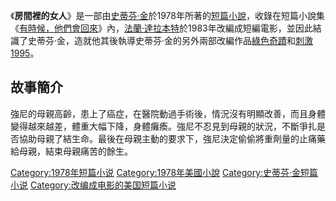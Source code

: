 {{unreferenced|time=2019-10-16T17:03:45+00:00}}
{{infobox Book | 
| name            = 
房間裡的女人|  title_orig    = '''''The Woman in the Room'''''
|image =
|   image_caption =
| author        = [[史蒂芬·金|史蒂芬·金]]
| country         = {{USA}}
| language        = [[英文|英文]]
| series          = 
|  genre         = [[短篇小說|短篇小說]]
|   release_date  = 1978年
}}
《'''房間裡的女人'''》是一部由[[史蒂芬·金|史蒂芬·金]]於1978年所著的[[短篇小說|短篇小說]]，收錄在短篇小說集《[[有時候，他們會回來|有時候，他們會回來]]》內，[[法蘭·達拉本特|法蘭·達拉本特]]於1983年改編成短編電影，並因此結識了史蒂芬·金，造就他其後執導史蒂芬·金的另外兩部改編作品[[綠色奇蹟_(電影)|綠色奇蹟]]和[[刺激1995|刺激1995]]。

==故事簡介==
強尼的母親高齡，患上了癌症，在醫院動過手術後，情況沒有明顯改善，而且身體變得越來越差，體重大幅下降，身體癱瘓。強尼不忍見到母親的狀況，不斷爭扎是否協助母親了結生命。最後在母親主動的要求下，強尼決定偷偷將重劑量的止痛藥給母親，結束母親痛苦的餘生。

{{有時候，他們會回來}}
{{史蒂芬·金}}
{{小說小作品}}
[[Category:1978年短篇小说|Category:1978年短篇小说]]
[[Category:1978年美國小說|Category:1978年美國小說]]
[[Category:史蒂芬·金短篇小说|Category:史蒂芬·金短篇小说]]
[[Category:改编成电影的美国短篇小说|Category:改编成电影的美国短篇小说]]